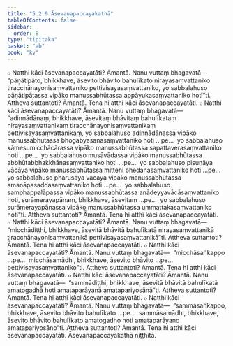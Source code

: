 ```yaml
---
title: "5.2.9 Āsevanapaccayakathā"
tableOfContents: false
sidebar:
  order: 8
type: "tipitaka"
basket: "ab"
book: "kv"
---
```



<DynamicBreadcrumb />

<Division number="903" book="kv">

<Paragraph number="2761" book="kv">
๐ Natthi kāci āsevanapaccayatāti? Āmantā. Nanu vuttaṃ bhagavatā—  “pāṇātipāto, bhikkhave, āsevito bhāvito bahulīkato nirayasaṃvattaniko tiracchānayonisaṃvattaniko pettivisayasaṃvattaniko, yo sabbalahuso pāṇātipātassa vipāko manussabhūtassa appāyukasaṃvattaniko hotī”ti. Attheva suttantoti? Āmantā. Tena hi atthi kāci āsevanapaccayatāti.
</Paragraph>

<Paragraph number="2762" book="kv">
๐ Natthi kāci āsevanapaccayatāti? Āmantā. Nanu vuttaṃ bhagavatā—  “adinnādānaṃ, bhikkhave, āsevitaṃ bhāvitaṃ bahulīkataṃ nirayasaṃvattanikaṃ tiracchānayonisaṃvattanikaṃ pettivisayasaṃvattanikaṃ, yo sabbalahuso adinnādānassa vipāko manussabhūtassa bhogabyasanasaṃvattaniko hoti …pe…  yo sabbalahuso kāmesumicchācārassa vipāko manussabhūtassa sapattaverasaṃvattaniko hoti …pe…  yo sabbalahuso musāvādassa vipāko manussabhūtassa abbhūtabbhakkhānasaṃvattaniko hoti …pe…  yo sabbalahuso pisuṇāya vācāya vipāko manussabhūtassa mittehi bhedanasaṃvattaniko hoti …pe…  yo sabbalahuso pharusāya vācāya vipāko manussabhūtassa amanāpasaddasaṃvattaniko hoti …pe…  yo sabbalahuso samphappalāpassa vipāko manussabhūtassa anādeyyavācāsaṃvattaniko hoti, surāmerayapānaṃ, bhikkhave, āsevitaṃ …pe…  yo sabbalahuso surāmerayapānassa vipāko manussabhūtassa ummattakasaṃvattaniko hotī”ti. Attheva suttantoti? Āmantā. Tena hi atthi kāci āsevanapaccayatāti.
</Paragraph>

</Division>
<Division number="904" book="kv">

<Paragraph number="2763" book="kv">
๐ Natthi kāci āsevanapaccayatāti? Āmantā. Nanu vuttaṃ bhagavatā—  “micchādiṭṭhi, bhikkhave, āsevitā bhāvitā bahulīkatā nirayasaṃvattanikā tiracchānayonisaṃvattanikā pettivisayasaṃvattanikā”ti. Attheva suttantoti? Āmantā. Tena hi atthi kāci āsevanapaccayatāti.
</Paragraph>

<Paragraph number="2764" book="kv">
๐ Natthi kāci āsevanapaccayatāti? Āmantā. Nanu vuttaṃ bhagavatā—  “micchāsaṅkappo …pe…  micchāsamādhi, bhikkhave, āsevito bhāvito …pe…  pettivisayasaṃvattaniko”ti. Attheva suttantoti? Āmantā. Tena hi atthi kāci āsevanapaccayatāti.
</Paragraph>

</Division>
<Division number="905" book="kv">

<Paragraph number="2765" book="kv">
๐ Natthi kāci āsevanapaccayatāti? Āmantā. Nanu vuttaṃ bhagavatā—  “sammādiṭṭhi, bhikkhave, āsevitā bhāvitā bahulīkatā amatogadhā hoti amataparāyanā amatapariyosānā”ti. Attheva suttantoti? Āmantā. Tena hi atthi kāci āsevanapaccayatāti.
</Paragraph>

<Paragraph number="2766" book="kv">
๐ Natthi kāci āsevanapaccayatāti? Āmantā. Nanu vuttaṃ bhagavatā—  “sammāsaṅkappo, bhikkhave, āsevito bhāvito bahulīkato …pe…  sammāsamādhi, bhikkhave, āsevito bhāvito bahulīkato amatogadho hoti amataparāyano amatapariyosāno”ti. Attheva suttantoti? Āmantā. Tena hi atthi kāci āsevanapaccayatāti.

</Paragraph>
</Division>

<Paragraph number="2767" type="center" book="kv">
Āsevanapaccayakathā niṭṭhitā.
</Paragraph>